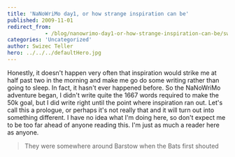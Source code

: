 ```yaml
---
title: 'NaNoWriMo day1, or how strange inspiration can be'
published: 2009-11-01
redirect_from: 
            - /blog/nanowrimo-day1-or-how-strange-inspiration-can-be/swizec/795
categories: 'Uncategorized'
author: Swizec Teller
hero: ../../../defaultHero.jpg
---
```

Honestly, it doesn't happen very often that inspiration would strike me at half past two in the morning and make me go do some writing rather than going to sleep. In fact, it hasn't ever happened before. So the NaNoWriMo adventure began, I didn't write quite the 1667 words required to make the 50k goal, but I did write right until the point where inspiration ran out. Let's call this a prologue, or perhaps it's not really that and it will turn out into something different. I have no idea what I'm doing here, so don't expect me to be too far ahead of anyone reading this. I'm just as much a reader here as anyone.

> They were somewhere around Barstow when the Bats first shouted